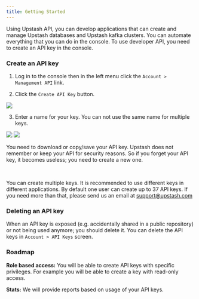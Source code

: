 ```yaml
---
title: Getting Started
---
```


Using Upstash API, you can develop applications that can create and manage
Upstash databases and Upstash kafka clusters. You can automate everything that
you can do in the console. To use developer API, you need to create an API key
in the console.

### Create an API key

1. Log in to the console then in the left menu click the
   `Account > Management API` link.

2. Click the `Create API Key` button.

<Frame>
  <img src="/img/developerapi/api-key-list.png" />
</Frame>

3. Enter a name for your key. You can not use the same name for multiple keys.

<Frame>
  <img src="/img/developerapi/api-key-create.png" />
</Frame>

<Frame>
  <img src="/img/developerapi/api-key-secret.png" />
</Frame>

You need to download or copy/save your API key. Upstash does not remember or
keep your API for security reasons. So if you forget your API key, it becomes
useless; you need to create a new one.

<br />

You can create multiple keys. It is recommended to use different keys in
different applications. By default one user can create up to 37 API keys. If you
need more than that, please send us an email at
[support@upstash.com](mailto:support@upstash.com)

### Deleting an API key

When an API key is exposed (e.g. accidentally shared in a public repository) or
not being used anymore; you should delete it. You can delete the API keys in
`Account > API Keys` screen.

### Roadmap

**Role based access:** You will be able to create API keys with specific
privileges. For example you will be able to create a key with read-only access.

**Stats:** We will provide reports based on usage of your API keys.
